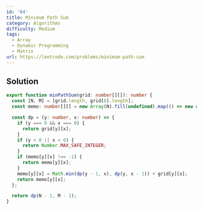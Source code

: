 ```yaml
---
id: '64'
title: Minimum Path Sum
category: Algorithms
difficulty: Medium
tags:
  - Array
  - Dynamic Programming
  - Matrix
url: https://leetcode.com/problems/minimum-path-sum
---
```


## Solution

```typescript showLineNumbers
export function minPathSum(grid: number[][]): number {
  const [N, M] = [grid.length, grid[0].length];
  const memo: number[][] = new Array(N).fill(undefined).map(() => new Array(M).fill(-1));

  const dp = (y: number, x: number) => {
    if (y === 0 && x === 0) {
      return grid[y][x];
    }
    if (y < 0 || x < 0) {
      return Number.MAX_SAFE_INTEGER;
    }
    if (memo[y][x] !== -1) {
      return memo[y][x];
    }
    memo[y][x] = Math.min(dp(y - 1, x), dp(y, x - 1)) + grid[y][x];
    return memo[y][x];
  };

  return dp(N - 1, M - 1);
}
```
